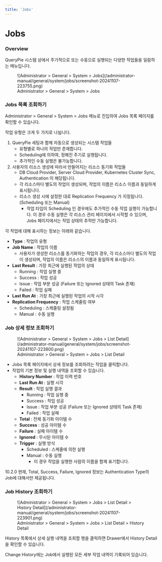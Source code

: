 ```yaml
---
title: 'Jobs'
---
```



# Jobs

### Overview

QueryPie 시스템 상에서 주기적으로 또는 수동으로 실행되는 다양한 작업들을 일람하는 메뉴입니다.

<figure data-layout="center" data-align="center">
![Administrator &gt; General &gt; System &gt; Jobs](/administrator-manual/general/system/jobs/screenshot-20241107-223755.png)
<figcaption>
Administrator &gt; General &gt; System &gt; Jobs
</figcaption>
</figure>

### Jobs 목록 조회하기

Administrator &gt; General &gt; System &gt; Jobs 메뉴로 진입하여 Jobs 목록 페이지를 확인할 수 있습니다.

작업 유형은 크게 두 가지로 나뉩니다.

1. QueryPie 세팅과 함께 자동으로 생성되는 시스템 작업들
    * 유형별로 하나의 작업만 존재합니다.
    * Scheduling에 의하여, 정해진 주기로 실행됩니다.
    * 추가적인 수동 실행은 불가능합니다.
2. 사용자의 리소스 생성에 따라서 만들어지는 리소스 동기화 작업들
    * DB Cloud Provider, Server Cloud Provider, Kubernetes Cluster Sync, Authentication 이 해당됩니다.
    * 각 리소스마다 별도의 작업이 생성되며, 작업의 이름은 리소스 이름과 동일하게 표시됩니다.
    * 리소스 생성 시에 설정한 대로 Replication Frequency 가 지정됩니다. (Scheduling 또는 Manual)
        * 작업 타입이 Scheduling 인 경우에도 추가적인 수동 작업 실행이 가능합니다. 이 경우 수동 실행은 각 리소스 관리 페이지에서 시작할 수 있으며, Jobs 페이지에서는 작업 상태의 추적만 가능합니다.

각 작업에 대해 표시하는 정보는 아래와 같습니다.

*  **Type** : 작업의 유형
*  **Job Name**  : 작업의 이름
    * 사용자가 생성한 리소스를 동기화하는 작업의 경우, 각 리소스마다 별도의 작업이 생성되며, 작업의 이름은 리소스의 이름과 동일하게 표시됩니다.
*  **Last Result**  : 가장 최근에 실행된 작업의 상태
    * Running : 작업 실행 중
    * Success : 작업 성공
    * Issue : 작업 부분 성공 (Failure 또는 Ignored 상태의 Task 존재)
    * Failed : 작업 실패
*  **Last Run At**  : 가장 최근에 실행된 작업의 시작 시각
*  **Replication Frequency** : 작업 스케줄링 여부
    * Scheduling : 스케줄링 설정됨
    * Manual : 수동 실행

### Job 상세 정보 조회하기


<figure data-layout="center" data-align="center">
![Administrator &gt; General &gt; System &gt; Jobs &gt; List Detail](/administrator-manual/general/system/jobs/screenshot-20241107-223800.png)
<figcaption>
Administrator &gt; General &gt; System &gt; Jobs &gt; List Detail
</figcaption>
</figure>

* Jobs 목록 페이지에서 상세 정보를 조회하려는 작업을 클릭합니다.
* 작업의 기본 정보 및 실행 내역을 조회할 수 있습니다.
    *  **History Number**  : 작업 이력 번호
    *  **Last Run At**  : 실행 시각
    *  **Result** : 작업 실행 결과
        * Running : 작업 실행 중
        * Success : 작업 성공
        * Issue : 작업 부분 성공 (Failure 또는 Ignored 상태의 Task 존재)
        * Failed : 작업 실패
    *  **Total**  : 전체 동기화 아이템 수
    *  **Success**  : 성공 아이템 수
    *  **Failure**  : 실패 아이템 수
    *  **Ignored**  : 무시된 아이템 수
    *  **Trigger**  : 실행 방식
        * Scheduled : 스케줄에 의한 실행
        * Manual : 수동 실행
            * 이 경우 작업을 실행한 사람의 이름을 함께 표기합니다.

<Callout type="info">
10.2.0 현재, Total, Success, Failure, Ignored 정보는 Authentication Type의 Job에 대해서만 제공됩니다.
</Callout>

### Job History 조회하기

<figure data-layout="center" data-align="center">
![Administrator &gt; General &gt; System &gt; Jobs &gt; List Detail &gt; History Detail](/administrator-manual/general/system/jobs/screenshot-20241107-223901.png)
<figcaption>
Administrator &gt; General &gt; System &gt; Jobs &gt; List Detail &gt; History Detail
</figcaption>
</figure>

History 목록에서 상세 실행 내역을 조회할 행을 클릭하면 Drawer에서 History Detail을 확인할 수 있습니다.

Change History에는 Job에서 실행된 모든 세부 작업 내역이 기록되어 있습니다.
